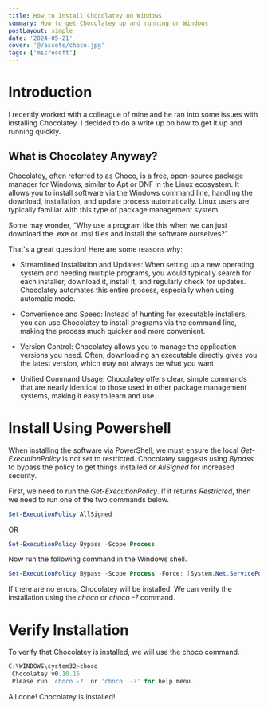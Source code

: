 ```yaml
---
title: How to Install Chocolatey on Windows
summary: How to get Chocolatey up and running on Windows
postLayout: simple
date: '2024-05-21'
cover: '@/assets/choco.jpg'
tags: ['microsoft']
---
```

# Introduction

I recently worked with a colleague of mine and he ran into some issues with installing Chocolatey. I decided to do a write up on how to get it up and running quickly.

## What is Chocolatey Anyway?  

Chocolatey, often referred to as Choco, is a free, open-source package manager for Windows, similar to Apt or DNF in the Linux ecosystem. It allows you to install software via the Windows command line, handling the download, installation, and update process automatically. Linux users are typically familiar with this type of package management system.

Some may wonder, “Why use a program like this when we can just download the .exe or .msi files and install the software ourselves?”

That's a great question! Here are some reasons why:

* Streamlined Installation and Updates: When setting up a new operating system and needing multiple programs, you would typically search for each installer, download it, install it, and regularly check for updates. Chocolatey automates this entire process, especially when using automatic mode.
    
* Convenience and Speed: Instead of hunting for executable installers, you can use Chocolatey to install programs via the command line, making the process much quicker and more convenient.
    
* Version Control: Chocolatey allows you to manage the application versions you need. Often, downloading an executable directly gives you the latest version, which may not always be what you want.
    
* Unified Command Usage: Chocolatey offers clear, simple commands that are nearly identical to those used in other package management systems, making it easy to learn and use.
    

# **Install Using Powershell**

When installing the software via PowerShell, we must ensure the local *Get-ExecutionPolicy* is not set to restricted. Chocolatey suggests using *Bypass* to bypass the policy to get things installed or *AllSigned* for increased security.

First, we need to run the *Get-ExecutionPolicy*. If it returns *Restricted*, then we need to run one of the two commands below.

```powershell
Set-ExecutionPolicy AllSigned
```

OR

```powershell
Set-ExecutionPolicy Bypass -Scope Process
```

Now run the following command in the Windows shell.

```powershell
Set-ExecutionPolicy Bypass -Scope Process -Force; [System.Net.ServicePointManager]::SecurityProtocol = [System.Net.ServicePointManager]::SecurityProtocol -bor 3072; iex ((New-Object System.Net.WebClient).DownloadString('https://chocolatey.org/install.ps1')) 
```

If there are no errors, Chocolatey will be installed. We can verify the installation using the *choco* or *choco -?* command.

# **Verify Installation**

To verify that Chocolatey is installed, we will use the choco command.

```powershell
C:\WINDOWS\system32>choco
 Chocolatey v0.10.15
 Please run 'choco -?' or 'choco  -?' for help menu.
```

All done! Chocolatey is installed!
